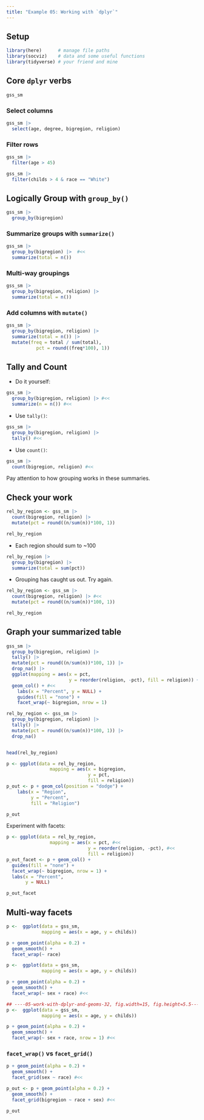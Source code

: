 ```yaml
---
title: "Example 05: Working with `dplyr`"
---
```



## Setup

```r

library(here)      # manage file paths
library(socviz)    # data and some useful functions
library(tidyverse) # your friend and mine
```

## Core `dplyr` verbs

```r

gss_sm  

```

### Select columns

```r
gss_sm |> 
  select(age, degree, bigregion, religion)

```

### Filter rows

```r
gss_sm |> 
  filter(age > 45)
```

```r
gss_sm |> 
  filter(childs > 4 & race == "White")
```

## Logically Group with `group_by()`

```r
gss_sm |> 
  group_by(bigregion)
```

### Summarize groups with `summarize()`

```r
gss_sm |> 
  group_by(bigregion) |>  #<<
  summarize(total = n()) 
```


### Multi-way groupings

```r

gss_sm |>  
  group_by(bigregion, religion) |> 
  summarize(total = n()) 
```


### Add columns with `mutate()`

```r
gss_sm |>  
  group_by(bigregion, religion) |> 
  summarize(total = n()) |> 
  mutate(freq = total / sum(total),
           pct = round((freq*100), 1))
```


## Tally and Count

- Do it yourself:

```r
gss_sm |> 
  group_by(bigregion, religion) |> #<<
  summarize(n = n()) #<<
```


- Use `tally()`:

```r

gss_sm |> 
  group_by(bigregion, religion) |> 
  tally() #<<
```

- Use `count()`:

```r
gss_sm |> 
  count(bigregion, religion) #<<
```

Pay attention to how grouping works in these summaries.

## Check your work


```r
rel_by_region <- gss_sm |> 
  count(bigregion, religion) |> 
  mutate(pct = round((n/sum(n))*100, 1)) 

rel_by_region
```

- Each region should sum to ~100

```r
rel_by_region |> 
  group_by(bigregion) |> 
  summarize(total = sum(pct)) 
```

- Grouping has caught us out. Try again.

```r

rel_by_region <- gss_sm |> 
  count(bigregion, religion) |> #<< 
  mutate(pct = round((n/sum(n))*100, 1)) 

rel_by_region

```



## Graph your summarized table



```r
gss_sm |> 
  group_by(bigregion, religion) |> 
  tally() |> 
  mutate(pct = round((n/sum(n))*100, 1)) |> 
  drop_na() |> 
  ggplot(mapping = aes(x = pct, 
                       y = reorder(religion, -pct), fill = religion)) + #<<
  geom_col() + #<<
    labs(x = "Percent", y = NULL) +
    guides(fill = "none") + 
    facet_wrap(~ bigregion, nrow = 1)

```


```r

rel_by_region <- gss_sm |> 
  group_by(bigregion, religion) |> 
  tally() |> 
  mutate(pct = round((n/sum(n))*100, 1)) |> 
  drop_na()


head(rel_by_region)
```


```r

p <- ggplot(data = rel_by_region, 
                mapping = aes(x = bigregion, 
                              y = pct, 
                              fill = religion))
p_out <- p + geom_col(position = "dodge") +
    labs(x = "Region",
         y = "Percent", 
         fill = "Religion") 

p_out
```


Experiment with facets:

```r
p <- ggplot(data = rel_by_region, 
                mapping = aes(x = pct, #<<
                              y = reorder(religion, -pct), #<<
                              fill = religion))
p_out_facet <- p + geom_col() +
  guides(fill = "none") + 
  facet_wrap(~ bigregion, nrow = 1) +
  labs(x = "Percent",
       y = NULL) 

p_out_facet
```



## Multi-way facets

```r
p <-  ggplot(data = gss_sm,
             mapping = aes(x = age, y = childs))

p + geom_point(alpha = 0.2) + 
  geom_smooth() +
  facet_wrap(~ race)
```



```r
p <-  ggplot(data = gss_sm,
             mapping = aes(x = age, y = childs))

p + geom_point(alpha = 0.2) + 
  geom_smooth() +
  facet_wrap(~ sex + race) #<< 

```

```r

## ----05-work-with-dplyr-and-geoms-32, fig.width=15, fig.height=5.5------------
p <-  ggplot(data = gss_sm,
             mapping = aes(x = age, y = childs))

p + geom_point(alpha = 0.2) + 
  geom_smooth() +
  facet_wrap(~ sex + race, nrow = 1) #<< 
```


### `facet_wrap()` vs `facet_grid()`

```r
p + geom_point(alpha = 0.2) + 
  geom_smooth() +
  facet_grid(sex ~ race) #<< 

```


```r
p_out <- p + geom_point(alpha = 0.2) + 
  geom_smooth() +
  facet_grid(bigregion ~ race + sex) #<< 

p_out
```


